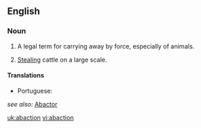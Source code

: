 ==English==
===Noun===
{{en-noun|-}}

#A legal term for carrying away by force, especially of animals.
# {{archaic}} [[stealing|Stealing]] cattle on a large scale.

====Translations====
* Portuguese: {{t+|pt|abigeato}}

''see also:'' [[abactor|Abactor]]

[[uk:abaction]]
[[vi:abaction]]